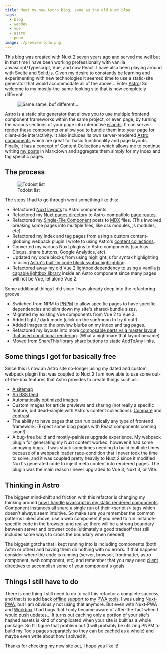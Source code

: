 ```yaml
---
title: Meet my new Astro blog, same as the old Nuxt blog
tags:
  - blog
  - webdev
  - vue
  - astro
  - pnpm
image: ./preview-todo.png
---
```



This blog was created with Nuxt 2 [seven years ago](/blog/2018/01-07-we-have-a-blog) and served me well but in that time
I have been working professionally with vanilla Javascript/Typescript, Vue, and now React. I have also been playing
around with Svelte and Solid.js. Given my desire to constantly be learning and experimenting with new technologies it
seemed time to use a static-site generator that would accommodate all of the above... Enter
[Astro](https://astro.build/)! So welcome to my mostly-the-same-looking site that is now completely different!

<figure class="smallest right">
  <img src={ImgSameSame.src} alt="Same same, buf different..." />
</figure>

Astro is a static site generator that allows you to use multiple frontend component frameworks within the same project,
or even page, by turning the various sections of your page into interactive
[islands](https://docs.astro.build/en/concepts/islands/). It can server-render these components or allow you to bundle
them into your page for client-side interactivity. It also includes its own server-rendered
[Astro components](https://docs.astro.build/en/basics/astro-components/) which are great for basic functionality and
page layouts. Finally, it has a concept of
[Content Collections](https://docs.astro.build/en/guides/content-collections/) which allows me to continue writing
[my posts](https://github.com/snapwich/richsnapp.com) in Markdown and aggregate them simply for my index and tag
specific pages.

## The process

<figure class="smallest right">
  <img src={ImgTodo.src} alt="Todoist list" />
  <figcaption>Todoist list</figcaption>
</figure>

The steps I had to go through went something like this:

- Refactored [Nuxt layouts](https://v2.nuxt.com/docs/directory-structure/layouts) to Astro components.
- Refactored my [Nuxt pages directory](https://v2.nuxt.com/docs/directory-structure/pages) to Astro-compatible
  [page routes](https://docs.astro.build/en/guides/routing).
- Refactored my [Single-File Component](https://vuejs.org/guide/scaling-up/sfc.html) posts to [MDX](https://mdxjs.com/)
  files. (This involved breaking some pages into multiple files, like css modules, js modules, etc).
- Refactored my index and tag pages from using a custom content-globbing webpack plugin I wrote to using Astro's
  [content collections](https://docs.astro.build/en/guides/content-collections/).
- Converted my various Nuxt plugins to Astro components (such as Disqus, share buttons, Google Analytics, etc).
- Updated my code blocks from using highlight.js for syntax highlighting to using
  [Astro's built-in code block syntax highlighting](https://docs.astro.build/en/guides/syntax-highlighting/).
- Refactored away my old Vue 2 lightbox dependency to using
  [a vanilla js capable lightbox library](https://lightgalleryjs.com/) inside an Astro component since many pages will
  not be Vue, let alone Vue 2.

Some additional things I did since I was already deep into the refactoring groove:

- Switched from NPM to [PNPM](https://pnpm.io/) to allow specific pages to have specific dependencies and slim down my
  site's shared-bundle sizes.
- Migrated my existing Vue components from Vue 2 to Vue 3.
- Added light / dark mode (click on the sun/moon to try it out!) <DarkModeSwitch />
- Added images to the preview blurbs on my index and tag pages.
- Refactored my layouts into more
  [composable parts vs a master layout that used conditional rendering](https://en.wikipedia.org/wiki/Composition_over_inheritance).
  (What a nightmare that layout became)
- Moved from [ShareThis library share buttons](https://sharethis.com/) to static [AddToAny](https://www.addtoany.com/)
  links.

## Some things I got for basically free

Since this is now an Astro site no-longer using my dated and custom webpack plugin that was coupled to Nuxt 2 I am now
able to use some out-of-the-box features that Astro provides to create things such as:

- [A sitemap](https://www.richsnapp.com/sitemap-0.xml)
- [An RSS feed](/rss.xml)
- [Automatically optimized images](https://docs.astro.build/en/guides/images/)
- Custom images for article previews and sharing (not really a specific feature, but dead-simple with Astro's content
  collections). [Compare](https://web.archive.org/web/20241126052507/http://richsnapp.com/) and
  [contrast](https://www.richsnapp.com)
- The ability to have pages that can run basically any type of frontend framework. (Expect some blog pages with React
  components coming soon!)
- A bug-free build and mostly-painless upgrade experience. My webpack plugin for generating my Nuxt content worked,
  however it had some annoying bugs... I was stuck sometimes needing to build multiple times because of a webpack loader
  race-condition that I never took the time to solve; and it was coupled pretty heavily to Nuxt 2 since it modified
  Nuxt's generated code to inject meta content into rendered pages. The plugin was the main reason I never upgraded to
  Vue 3, Nuxt 3, or Vite.

## Thinking in Astro

The biggest mind-shift and friction with this refactor is changing my thinking around
[how I handle javascript in my static rendered components](https://docs.astro.build/en/guides/client-side-scripts/#common-script-patterns).
Component instances all share a single run of their &lt;script /&gt; tags which doesn't always seem intuitive. So make
sure you remember the common patterns linked above, use a web component if you need to run instance-specific code in the
browser, and realize there will be a strong boundary between server and browser code (ultimately a good tradeoff that
still includes some ways to cross the boundary when needed).

The biggest gotcha that I kept running into is including components (both Astro or other) and having them do nothing
with no errors. If that happens consider where the code is running (server, browser, frontmatter, astro component, web
component, etc) and remember that you may need
[client directives](https://docs.astro.build/en/reference/directives-reference/) to accomplish some of your component's
goals.

## Things I still have to do

There is one thing I still need to do to call this refactor a complete success, and that is to add back
[offline support](/blog/2023/05-28-new-pwa-tools-section) to my [PWA tools](https://www.richsnapp.com/tools). I was
using [Nuxt-PWA](https://pwa.nuxtjs.org/), but I am obviously not using that anymore. But even with Nuxt-PWA and
[Workbox](https://web.dev/learn/pwa/workbox) I had bugs that I only became aware of after-the-fact when I would push
updates... It turns out caching only a portion of your site's hashed assets is kind of complicated when your site is
built as a whole package. So I'll figure that problem out (I will probably be utilizing PNPM to build my Tools pages
separately so they can be cached as a whole) and maybe even write about how I solved it.

Thanks for checking my new site out, I hope you like it!
